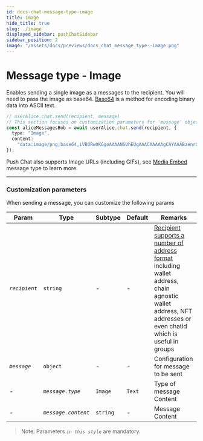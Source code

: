 ```yaml
---
id: docs-chat-message-type-image
title: Image
hide_title: true
slug: ./image
displayed_sidebar: pushChatSidebar
sidebar_position: 2
image: "/assets/docs/previews/docs_chat_message_type--image.png"
---
```


# Message type - Image

Enables sending a single image as a messages to the recipient. You will need to pass the image as base64. [Base64](https://en.wikipedia.org/wiki/Base64) is a method for encoding binary data into ASCII text.


<Head>
  <title>{`Message Type - Image | Push Chat | Push Documentation`}</title>
</Head>


<Tabs className="codetabs" groupId="code-examples">
  <TabItem value="js" attributes={{className: "codetab js"}} default>

```typescript
// userAlice.chat.send(recipient, message)
// This section focuses on customization parameters for 'message' object
const aliceMessagesBob = await userAlice.chat.send(recipient, {
  type: "Image",
  content:
    "data:image/png;base64,iVBORw0KGgoAAAANSUhEUgAAACAAAAAgCAYAAABzenr0AAAAvklEQVR4AcXBsW2FMBiF0Y8r3GQb6jeBxRauYRpo4yGQkMd4gg==",
});
```

  </TabItem>
</Tabs>

Push Chat also supports Image URLs (including GIFs), see [Media Embed](/docs/chat/message-types/media-embed) message type to learn more.

---

### Customization parameters

When sending a message, you can customize the following params

| Param         | Type                | Subtype  | Default | Remarks                                                                                                                                                                                              |
| ------------- | ------------------- | -------- | ------- | ---------------------------------------------------------------------------------------------------------------------------------------------------------------------------------------------------- |
| _`recipient`_ | `string`            | -        | -       | [Recipient supports a number of address format](/docs/chat/build/types-of-recipient) including wallet address, chain agnostic wallet address, NFT addresses or even chatid which is useful in groups |
| _`message`_   | `object`            | -        | -       | Configuration for message to be sent                                                                                                                                                                 |
| -             | _`message.type`_    | `Image`  | `Text`  | Type of message Content                                                                                                                                                                              |
| -             | _`message.content`_ | `string` | -       | Message Content                                                                                                                                                                                      |

> Note: Parameters _`in this style`_ are mandatory.
